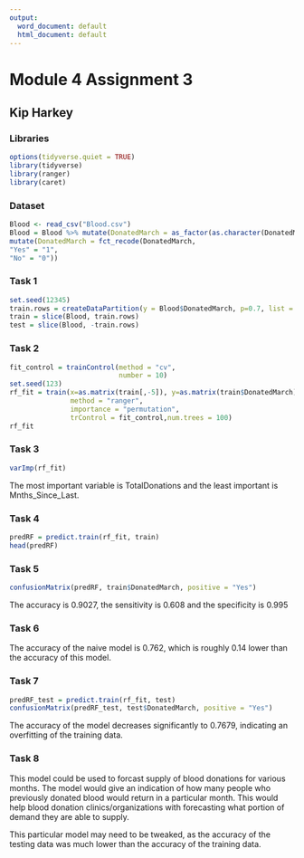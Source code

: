 ---
output:
  word_document: default
  html_document: default
---
# Module 4 Assignment 3
## Kip Harkey

### Libraries
```{r}
options(tidyverse.quiet = TRUE)
library(tidyverse)
library(ranger)
library(caret)
```

### Dataset
```{r}
Blood <- read_csv("Blood.csv")
Blood = Blood %>% mutate(DonatedMarch = as_factor(as.character(DonatedMarch))) %>%
mutate(DonatedMarch = fct_recode(DonatedMarch,
"Yes" = "1",
"No" = "0"))
```

### Task 1

```{r}
set.seed(12345)
train.rows = createDataPartition(y = Blood$DonatedMarch, p=0.7, list = FALSE) 
train = slice(Blood, train.rows)
test = slice(Blood, -train.rows)
```

### Task 2

```{r}
fit_control = trainControl(method = "cv",
                           number = 10) 
set.seed(123)
rf_fit = train(x=as.matrix(train[,-5]), y=as.matrix(train$DonatedMarch),
               method = "ranger", 
               importance = "permutation",
               trControl = fit_control,num.trees = 100)
rf_fit
```

### Task 3

```{r}
varImp(rf_fit)
```

The most important variable is TotalDonations and the least important is Mnths_Since_Last.

### Task 4

```{r}
predRF = predict.train(rf_fit, train)
head(predRF)
```

### Task 5

```{r}
confusionMatrix(predRF, train$DonatedMarch, positive = "Yes")
```

The accuracy is 0.9027, the sensitivity is 0.608 and the specificity is 0.995

### Task 6

The accuracy of the naive model is 0.762, which is roughly 0.14 lower than the accuracy of this model.

### Task 7

```{r}
predRF_test = predict.train(rf_fit, test)
confusionMatrix(predRF_test, test$DonatedMarch, positive = "Yes")
```

The accuracy of the model decreases significantly to 0.7679, indicating an overfitting of the training data.

### Task 8

This model could be used to forcast supply of blood donations for various months. The model would give an indication of how many people who previously donated blood would return in a particular month. This would help blood donation clinics/organizations with forecasting what portion of demand they are able to supply.

This particular model may need to be tweaked, as the accuracy of the testing data was much lower than the accuracy of the training data. 
